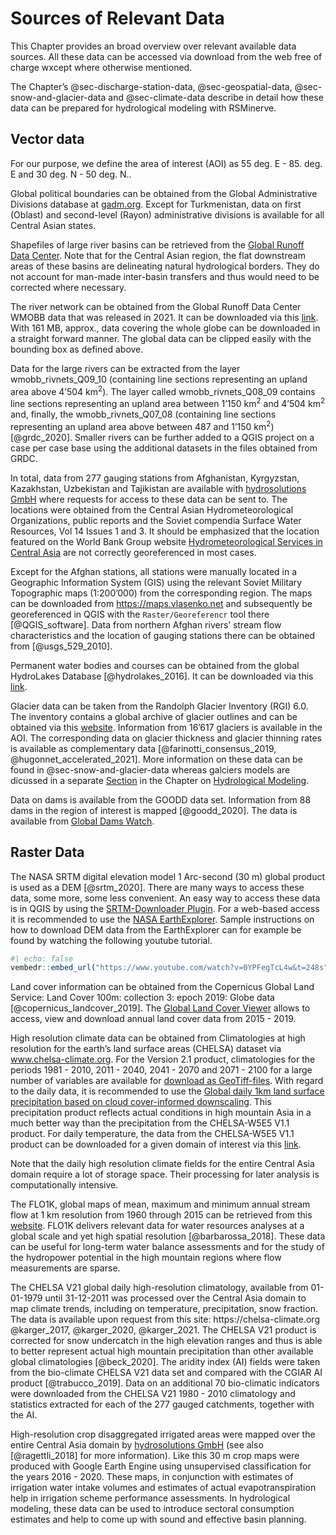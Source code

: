 # Sources of Relevant Data {#sec-data-sources}

This Chapter provides an broad overview over relevant available data sources. All these data can be accessed via download from the web free of charge wxcept where otherwise mentioned.  

The Chapter's @sec-discharge-station-data, @sec-geospatial-data, @sec-snow-and-glacier-data and @sec-climate-data describe in detail how these data can be prepared for hydrological modeling with RSMinerve. 

## Vector data {#sec-geospatial-data-sources}

For our purpose, we define the area of interest (AOI) as 55 deg. E - 85. deg. E and 30 deg. N - 50 deg. N.. 

Global political boundaries can be obtained from the Global Administrative Divisions database at [gadm.org](www.gadm.org){target="_blank"}. Except for Turkmenistan, data on first (Oblast) and second-level (Rayon) administrative divisions is available for all Central Asian states.

Shapefiles of large river basins can be retrieved from the [Global Runoff Data Center](https://www.bafg.de/GRDC/EN/01_GRDC/grdc_node.html){target="_blank"}. Note that for the Central Asian region, the flat downstream areas of these basins are delineating natural hydrological borders. They do not account for man-made inter-basin transfers and thus would need to be corrected where necessary. 

The river network can be obtained from the Global Runoff Data Center WMOBB data that was released in 2021. It can be downloaded via this [link](https://www.bafg.de/SharedDocs/ExterneLinks/GRDC/wmobb_shp_zip.html?nn=201274){target="_blank"}. With 161 MB, approx., data covering the whole globe can be downloaded in a straight forward manner. The global data can be clipped easily with the bounding box as defined above.

Data for the large rivers can be extracted from the layer wmobb_rivnets_Q09_10 (containing line sections representing an upland area above 4'504 km^2^). The layer called wmobb_rivnets_Q08_09 contains line sections representing an upland area between 1'150 km^2^ and 4'504 km^2^ and, finally, the wmobb_rivnets_Q07_08 (containing line sections representing an upland area above between 487 and 1'150 km^2^) [@grdc_2020]. Smaller rivers can be further added to a QGIS project on a case per case base using the additional datasets in the files obtained from GRDC.

In total, data from 277 gauging stations from Afghanistan, Kyrgyzstan, Kazakhstan, Uzbekistan and Tajikistan are available with [hydrosolutions GmbH](www.hydrosolutions.ch){target="_blank"} where requests for access to these data can be sent to. The locations were obtained from the Central Asian Hydrometeorological Organizations, public reports and the Soviet compendia Surface Water Resources, Vol 14 Issues 1 and 3. It should be emphasized that the location featured on the World Bank Group website [Hydrometeorological Services in Central Asia](https://www.arcgis.com/apps/Cascade/index.html?appid=ac03200e7b834193938d95c38b58a15b){target="_blank"} are not correctly georeferenced in most cases.

Except for the Afghan stations, all stations were manually located in a Geographic Information System (GIS) using the relevant Soviet Military Topographic maps (1:200'000) from the corresponding region. The maps can be downloaded from <https://maps.vlasenko.net> and subsequently be georeferenced in QGIS with the `Raster/Georeferencr` tool there [@QGIS_software]. Data from northern Afghan rivers' stream flow characteristics and the location of gauging stations there can be obtained from [@usgs_529_2010].

Permanent water bodies and courses can be obtained from the global HydroLakes Database [@hydrolakes_2016]. It can be downloaded via this [link](https://www.hydrosheds.org/pages/hydrolakes){target="_blank"}.

Glacier data can be taken from the Randolph Glacier Inventory (RGI) 6.0. The inventory contains a global archive of glacier outlines and can be obtained via this [website](https://www.glims.org/RGI/){target="_blank"}. Information from 16'617 glaciers is available in the AOI. The corresponding data on glacier thickness and glacier thinning rates is available as complementary data [@farinotti_consensus_2019, @hugonnet_accelerated_2021]. More information on these data can be found in @sec-snow-and-glacier-data whereas galciers models are dicussed in a separate [Section](#sec-glacier-models) in the Chapter on [Hydrological Modeling](#sec-hydrological-modeling).

Data on dams is available from the GOODD data set. Information from 88 dams in the region of interest is mapped [@goodd_2020]. The data is available from [Global Dams Watch](http://globaldamwatch.org/goodd/){target="_blank"}.

## Raster Data {#sec-raster-data-sources}

The NASA SRTM digital elevation model 1 Arc-second (30 m) global product is used as a DEM [@srtm_2020]. There are many ways to access these data, some more, some less convenient. An easy way to access these data is in QGIS by using the [SRTM-Downloader Plugin](https://github.com/hdus/SRTM-Downloader){target="_blank"}. For a web-based access it is recommended to use the [NASA EarthExplorer](https://earthexplorer.usgs.gov){target="_blank"}. Sample instructions on how to download DEM data from the EarthExplorer can for example be found by watching the following youtube tutorial.

```r
#| echo: false 
vembedr::embed_url("https://www.youtube.com/watch?v=0YPFegTcL4w&t=248s")
```

Land cover information can be obtained from the Copernicus Global Land Service: Land Cover 100m: collection 3: epoch 2019: Globe data [@copernicus_landcover_2019]. The [Global Land Cover Viewer](https://lcviewer.vito.be/2015) allows to access, view and download annual land cover data from 2015 - 2019.

High resolution climate data can be obtained from Climatologies at high resolution for the earth’s land surface areas (CHELSA) dataset via [www.chelsa-climate.org](https://chelsa-climate.org){target="_blank"}. For the Version 2.1 product, climatologies for the periods 1981 - 2010, 2011 - 2040, 2041 - 2070 and 2071 - 2100 for a large number of variables are available for [download as GeoTiff-files](https://envicloud.wsl.ch/#/?prefix=chelsa%2Fchelsa_V2%2FGLOBAL%2F){target="_blank"}. With regard to the daily data, it is recommended to use the [Global daily 1km land surface precipitation based on cloud cover-informed downscaling](https://chelsa-climate.org/daily-precipitation/){target="_blank"}. This precipitation product reflects actual conditions in high mountain Asia in a much better way than the precipitation from the CHELSA-W5E5 V1.1 product. For daily temperature, the data from the CHELSA-W5E5 V1.1 product can be downloaded for a given domain of interest via this [link](https://data.isimip.org/10.48364/ISIMIP.836809){target="_blank"}.

:::{.callout-warning}
Note that the daily high resolution climate fields for the entire Central Asia domain require a lot of storage space. Their processing for later analysis is computationally intensive. 
:::

The FLO1K, global maps of mean, maximum and minimum annual stream flow at 1 km resolution from 1960 through 2015 can be retrieved from this [website](https://figshare.com/collections/FLO1K_global_maps_of_mean_maximum_and_minimum_annual_streamflow_at_1_km_resolution_from_1960_through_2015/3890224){target="_blank"}. FLO1K delivers relevant data for water resources analyses at a global scale and yet high spatial resolution [@barbarossa_2018]. These data can be useful for long-term water balance assessments and for the study of the hydropower potential in the high mountain regions where flow measurements are sparse.

The CHELSA V21 global daily high-resolution climatology, available from 01-01-1979 until 31-12-2011 was processed over the Central Asia domain to map climate trends, including on temperature, precipitation, snow fraction. The data is available upon request from this site: https://chelsa-climate.org [@karger_2017, @karger_2020, @karger_2021]{target="_blank"}. The CHELSA V21 product is corrected for snow undercatch in the high elevation ranges and thus is able to better represent actual high mountain precipitation than other available global climatologies [@beck_2020]. The aridity index (AI) fields were taken from the bio-climate CHELSA V21 data set and compared with the CGIAR AI product [@trabucco_2019]. Data on an additional 70 bio-climatic indicators were downloaded from the CHELSA V21 1980 - 2010 climatology and statistics extracted for each of the 277 gauged catchments, together with the AI.

High-resolution crop disaggregated irrigated areas were mapped over the entire Central Asia domain by [hydrosolutions GmbH](www.hydrosolutions.ch){target="_blank"} (see also [@ragettli_2018] for more information). Like this 30 m crop maps were produced with Google Earth Engine using unsupervised classification for the years 2016 - 2020. These maps, in conjunction with estimates of irrigation water intake volumes and estimates of actual evapotranspiration help in irrigation scheme performance assessments. In hydrological modeling, these data can be used to introduce sectoral consumption estimates and help to come up with sound and effective basin planning.